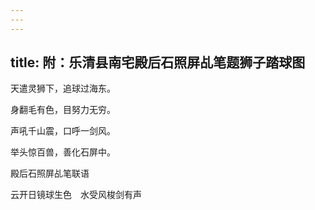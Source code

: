 ```yaml
---
---
---
```

title: 附：乐清县南宅殿后石照屏乩笔题狮子踏球图
---




天遣灵狮下，追球过海东。

身翻毛有色，目努力无穷。

声吼千山震，口呼一剑风。

举头惊百兽，善化石屏中。


殿后石照屏乩笔联语


云开日镜球生色　水受风梭剑有声